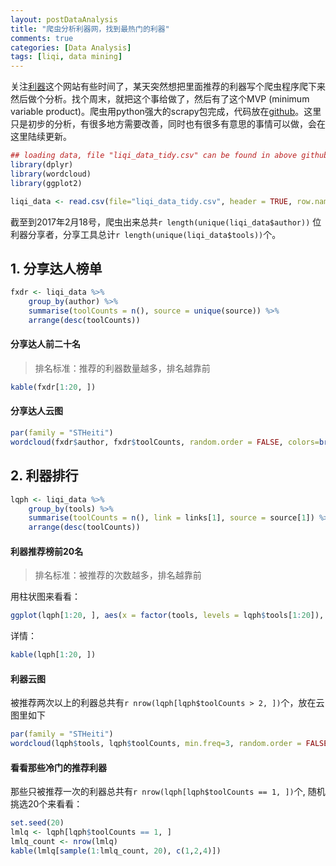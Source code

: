```yaml
---
layout: postDataAnalysis
title: "爬虫分析利器网，找到最热门的利器"
comments: true
categories: [Data Analysis]
tags: [liqi, data mining]
---
```


关注[利器](http://liqi.io)这个网站有些时间了，某天突然想把里面推荐的利器写个爬虫程序爬下来然后做个分析。找个周末，就把这个事给做了，然后有了这个MVP (minimum variable product)。爬虫用python强大的scrapy包完成，代码放在[github](https://github.com/haoeric/liqiSpider)。这里只是初步的分析，有很多地方需要改善，同时也有很多有意思的事情可以做，会在这里陆续更新。

```r
## loading data, file "liqi_data_tidy.csv" can be found in above github link
library(dplyr)
library(wordcloud)
library(ggplot2)

liqi_data <- read.csv(file="liqi_data_tidy.csv", header = TRUE, row.names = 1, stringsAsFactors = FALSE)
```

截至到2017年2月18号，爬虫出来总共`r length(unique(liqi_data$author))` 位利器分享者，分享工具总计`r length(unique(liqi_data$tools))`个。

## 1. 分享达人榜单

```r
fxdr <- liqi_data %>% 
    group_by(author) %>%
    summarise(toolCounts = n(), source = unique(source)) %>%
    arrange(desc(toolCounts)) 
```

#### 分享达人前二十名

> 排名标准：推荐的利器数量越多，排名越靠前

```r
kable(fxdr[1:20, ])
```

#### 分享达人云图

```r
par(family = "STHeiti")
wordcloud(fxdr$author, fxdr$toolCounts, random.order = FALSE, colors=brewer.pal(8, "Dark2"))
```


## 2. 利器排行

```r
lqph <- liqi_data %>% 
    group_by(tools) %>%
    summarise(toolCounts = n(), link = links[1], source = source[1]) %>%
    arrange(desc(toolCounts)) 
```

#### 利器推荐榜前20名

> 排名标准：被推荐的次数越多，排名越靠前

用柱状图来看看：

```r
ggplot(lqph[1:20, ], aes(x = factor(tools, levels = lqph$tools[1:20]), y = toolCounts)) + geom_bar(stat = "identity", fill="lightgreen") + theme_bw() + theme(axis.text.x = element_text(angle = 90, hjust = 1, face = "bold")) + geom_text(stat='identity',aes(label=toolCounts), vjust=-0.1) + xlab("") + ylab("sharetimes")
```

详情：

```r
kable(lqph[1:20, ])
```


#### 利器云图

被推荐两次以上的利器总共有`r nrow(lqph[lqph$toolCounts > 2, ])`个，放在云图里如下
    
```r
par(family = "STHeiti")
wordcloud(lqph$tools, lqph$toolCounts, min.freq=3, random.order = FALSE, colors=brewer.pal(8, "Dark2"))
```


#### 看看那些冷门的推荐利器

那些只被推荐一次的利器总共有`r nrow(lqph[lqph$toolCounts == 1, ])`个, 随机挑选20个来看看：

```r
set.seed(20)
lmlq <- lqph[lqph$toolCounts == 1, ]
lmlq_count <- nrow(lmlq)
kable(lmlq[sample(1:lmlq_count, 20), c(1,2,4)])
```


